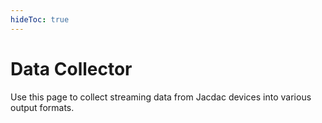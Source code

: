 ---
hideToc: true
---


# Data Collector

Use this page to collect streaming data from Jacdac devices into various output formats.

<ConnectAlert />
<Collector />